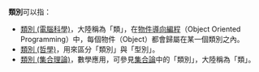 '''類別'''可以指：
* [[类_(计算机科学)|類別 (電腦科學)]]，大陸稱為「類」，在[[物件導向編程|物件導向編程]]（Object Oriented Programming）中，每個物件（Object）都會歸屬在某一個類別之內。
* [[類別_(哲學)|類別 (哲學)]]，用來區分「類別」與「型別」。
* [[集合_(数学)#類|類別 (集合理論)]]，數學應用，可參見[[集合論|集合論]]中的「類別」，大陸稱為「類」。

{{disambig|CAT=二字消歧義}}
